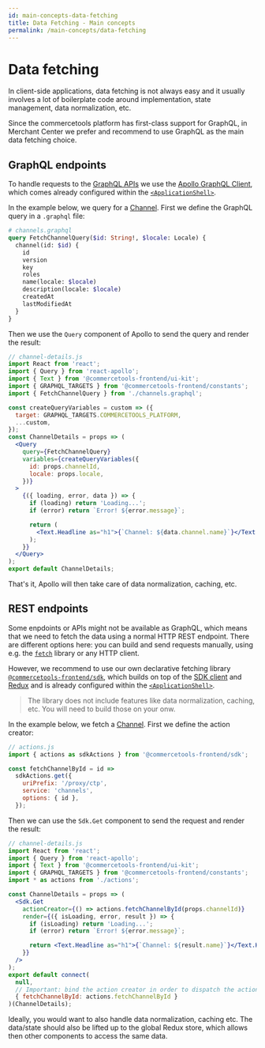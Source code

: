 ```yaml
---
id: main-concepts-data-fetching
title: Data Fetching - Main concepts
permalink: /main-concepts/data-fetching
---
```


# Data fetching

In client-side applications, data fetching is not always easy and it usually involves a lot of boilerplate code around implementation, state management, data normalization, etc.

Since the commercetools platform has first-class support for GraphQL, in Merchant Center we prefer and recommend to use GraphQL as the main data fetching choice.

## GraphQL endpoints

To handle requests to the [GraphQL APIs](./graphql) we use the [Apollo GraphQL Client](https://www.apollographql.com/docs/react/), which comes already configured within the [`<ApplicationShell>`](./application-shell).

In the example below, we query for a [Channel](https://docs.commercetools.com/http-api-projects-channels).
First we define the GraphQL query in a `.graphql` file:

```graphql
# channels.graphql
query FetchChannelQuery($id: String!, $locale: Locale) {
  channel(id: $id) {
    id
    version
    key
    roles
    name(locale: $locale)
    description(locale: $locale)
    createdAt
    lastModifiedAt
  }
}
```

Then we use the `Query` component of Apollo to send the query and render the result:

```jsx
// channel-details.js
import React from 'react';
import { Query } from 'react-apollo';
import { Text } from '@commercetools-frontend/ui-kit';
import { GRAPHQL_TARGETS } from '@commercetools-frontend/constants';
import { FetchChannelQuery } from './channels.graphql';

const createQueryVariables = custom => ({
  target: GRAPHQL_TARGETS.COMMERCETOOLS_PLATFORM,
  ...custom,
});
const ChannelDetails = props => (
  <Query
    query={FetchChannelQuery}
    variables={createQueryVariables({
      id: props.channelId,
      locale: props.locale,
    })}
  >
    {({ loading, error, data }) => {
      if (loading) return 'Loading...';
      if (error) return `Error! ${error.message}`;

      return (
        <Text.Headline as="h1">{`Channel: ${data.channel.name}`}</Text.Headline>
      );
    }}
  </Query>
);
export default ChannelDetails;
```

That's it, Apollo will then take care of data normalization, caching, etc.

## REST endpoints

Some enpdoints or APIs might not be available as GraphQL, which means that we need to fetch the data using a normal HTTP REST endpoint.
There are different options here: you can build and send requests manually, using e.g. the [`fetch`](https://github.github.io/fetch/) library or any HTTP client.

However, we recommend to use our own declarative fetching library [`@commercetools-frontend/sdk`](https://www.npmjs.com/package/@commercetools-frontend/sdk), which builds on top of the [SDK client](https://commercetools.github.io/nodejs/sdk/api/sdkClient.html) and [Redux](https://redux.js.org/) and is already configured within the [`<ApplicationShell>`](./application-shell).

> The library does not include features like data normalization, caching, etc. You will need to build those on your onw.

In the example below, we fetch a [Channel](https://docs.commercetools.com/http-api-projects-channels).
First we define the action creator:

```js
// actions.js
import { actions as sdkActions } from '@commercetools-frontend/sdk';

const fetchChannelById = id =>
  sdkActions.get({
    uriPrefix: '/proxy/ctp',
    service: 'channels',
    options: { id },
  });
```

Then we can use the `Sdk.Get` component to send the request and render the result:

```jsx
// channel-details.js
import React from 'react';
import { Query } from 'react-apollo';
import { Text } from '@commercetools-frontend/ui-kit';
import { GRAPHQL_TARGETS } from '@commercetools-frontend/constants';
import * as actions from './actions';

const ChannelDetails = props => (
  <Sdk.Get
    actionCreator={() => actions.fetchChannelById(props.channelId)}
    render={({ isLoading, error, result }) => {
      if (isLoading) return 'Loading...';
      if (error) return `Error! ${error.message}`;

      return <Text.Headline as="h1">{`Channel: ${result.name}`}</Text.Headline>;
    }}
  />
);
export default connect(
  null,
  // Important: bind the action creator in order to dispatch the action
  { fetchChannelById: actions.fetchChannelById }
)(ChannelDetails);
```

Ideally, you would want to also handle data normalization, caching etc. The data/state should also be lifted up to the global Redux store, which allows then other components to access the same data.
